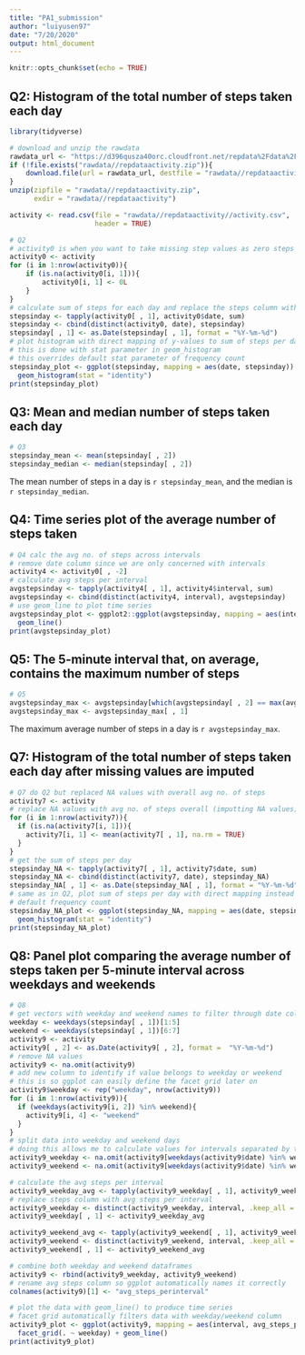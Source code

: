 ```yaml
---
title: "PA1_submission"
author: "luiyusen97"
date: "7/20/2020"
output: html_document
---
```


```r
knitr::opts_chunk$set(echo = TRUE)
```

## Q2: Histogram of the total number of steps taken each day

```r
library(tidyverse)

# download and unzip the rawdata
rawdata_url <- "https://d396qusza40orc.cloudfront.net/repdata%2Fdata%2Factivity.zip"
if (!file.exists("rawdata//repdataactivity.zip")){
    download.file(url = rawdata_url, destfile = "rawdata//repdataactivity.zip")
}
unzip(zipfile = "rawdata//repdataactivity.zip",
      exdir = "rawdata//repdataactivity")

activity <- read.csv(file = "rawdata//repdataactivity//activity.csv",
                     header = TRUE)

# Q2
# activity0 is when you want to take missing step values as zero steps
activity0 <- activity
for (i in 1:nrow(activity0)){
    if (is.na(activity0[i, 1])){
        activity0[i, 1] <- 0L
    }
}
# calculate sum of steps for each day and replace the steps column with it
stepsinday <- tapply(activity0[ , 1], activity0$date, sum)
stepsinday <- cbind(distinct(activity0, date), stepsinday)
stepsinday[ , 1] <- as.Date(stepsinday[ , 1], format = "%Y-%m-%d")
# plot histogram with direct mapping of y-values to sum of steps per day
# this is done with stat parameter in geom_histogram
# this overrides default stat parameter of frequency count
stepsinday_plot <- ggplot(stepsinday, mapping = aes(date, stepsinday)) + 
  geom_histogram(stat = "identity")
print(stepsinday_plot)
```

## Q3: Mean and median number of steps taken each day

```r
# Q3
stepsinday_mean <- mean(stepsinday[ , 2])
stepsinday_median <- median(stepsinday[ , 2])
```

The mean number of steps in a day is `r stepsinday_mean`, and the median is `r stepsinday_median`.

## Q4: Time series plot of the average number of steps taken

```r
# Q4 calc the avg no. of steps across intervals
# remove date column since we are only concerned with intervals
activity4 <- activity0[ , -2]
# calculate avg steps per interval
avgstepsinday <- tapply(activity4[ , 1], activity4$interval, sum)
avgstepsinday <- cbind(distinct(activity4, interval), avgstepsinday)
# use geom_line to plot time series
avgstepsinday_plot <- ggplot2::ggplot(avgstepsinday, mapping = aes(interval, avgstepsinday)) + 
  geom_line()
print(avgstepsinday_plot)
```

## Q5: The 5-minute interval that, on average, contains the maximum number of steps

```r
# Q5
avgstepsinday_max <- avgstepsinday[which(avgstepsinday[ , 2] == max(avgstepsinday[ , 2])), ]
avgstepsinday_max <- avgstepsinday_max[ , 1]
```

The maximum average number of steps in a day is `r avgstepsinday_max`.

## Q7: Histogram of the total number of steps taken each day after missing values are imputed

```r
# Q7 do Q2 but replaced NA values with overall avg no. of steps
activity7 <- activity
# replace NA values with avg no. of steps overall (imputting NA values)
for (i in 1:nrow(activity7)){
  if (is.na(activity7[i, 1])){
    activity7[i, 1] <- mean(activity7[ , 1], na.rm = TRUE)
  }
}
# get the sum of steps per day
stepsinday_NA <- tapply(activity7[ , 1], activity7$date, sum)
stepsinday_NA <- cbind(distinct(activity7, date), stepsinday_NA)
stepsinday_NA[ , 1] <- as.Date(stepsinday_NA[ , 1], format = "%Y-%m-%d")
# same as in Q2, plot sum of steps per day with direct mapping instead of
# default frequency count
stepsinday_NA_plot <- ggplot(stepsinday_NA, mapping = aes(date, stepsinday_NA)) + 
  geom_histogram(stat = "identity")
print(stepsinday_NA_plot)
```

## Q8: Panel plot comparing the average number of steps taken per 5-minute interval across weekdays and weekends

```r
# Q8
# get vectors with weekday and weekend names to filter through date column
weekday <- weekdays(stepsinday[ , 1])[1:5]
weekend <- weekdays(stepsinday[ , 1])[6:7]
activity9 <- activity
activity9[ , 2] <- as.Date(activity9[ , 2], format =  "%Y-%m-%d")
# remove NA values
activity9 <- na.omit(activity9)
# add new column to identify if value belongs to weekday or weekend
# this is so ggplot can easily define the facet grid later on
activity9$weekday <- rep("weekday", nrow(activity9))
for (i in 1:nrow(activity9)){
  if (weekdays(activity9[i, 2]) %in% weekend){
    activity9[i, 4] <- "weekend"
  }
}
# split data into weekday and weekend days
# doing this allows me to calculate values for intervals separated by type of day
activity9_weekday <- na.omit(activity9[weekdays(activity9$date) %in% weekday, ])
activity9_weekend <- na.omit(activity9[weekdays(activity9$date) %in% weekend, ])

# calculate the avg steps per interval
activity9_weekday_avg <- tapply(activity9_weekday[ , 1], activity9_weekday$interval, mean)
# replace steps column with avg steps per interval
activity9_weekday <- distinct(activity9_weekday, interval, .keep_all = TRUE)
activity9_weekday[ , 1] <- activity9_weekday_avg

activity9_weekend_avg <- tapply(activity9_weekend[ , 1], activity9_weekend$interval, mean)
activity9_weekend <- distinct(activity9_weekend, interval, .keep_all = TRUE)
activity9_weekend[ , 1] <- activity9_weekend_avg

# combine both weekday and weekend dataframes
activity9 <- rbind(activity9_weekday, activity9_weekend)
# rename avg steps column so ggplot automatically names it correctly
colnames(activity9)[1] <- "avg_steps_perinterval"

# plot the data with geom_line() to produce time series
# facet grid automatically filters data with weekday/weekend column
activity9_plot <- ggplot(activity9, mapping = aes(interval, avg_steps_perinterval, group = weekday)) + 
  facet_grid(. ~ weekday) + geom_line()
print(activity9_plot)
```